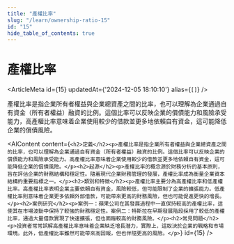 ```yaml
---
title: "產權比率"
slug: "/learn/ownership-ratio-15"
id: "15"
hide_table_of_contents: true
---
```



# 產權比率

<ArticleMeta id={15} updatedAt={'2024-12-05 18:10:10'} alias={`[]`} />
<div className='border-solid border-b border-t-0 my-4 border-[var(--ifm-color-gray-300)]' />

產權比率是指企業所有者權益與企業總資產之間的比率，也可以理解為企業通過自有資金（所有者權益）融資的比例。這個比率可以反映企業的償債能力和風險承受能力，高產權比率意味着企業使用較少的借款並更多地依賴自有資金，這可能降低企業的償債風險。

<AIContent content={`<h2>定義</h2><p>產權比率是指企業所有者權益與企業總資產之間的比率，也可以理解為企業通過自有資金（所有者權益）融資的比例。這個比率可以反映企業的償債能力和風險承受能力。高產權比率意味着企業使用較少的借款並更多地依賴自有資金，這可能降低企業的償債風險。</p><h2>起源</h2><p>產權比率的概念源於財務分析的基本原則，旨在評估企業的財務結構和穩定性。隨着現代企業財務管理的發展，產權比率成為衡量企業資本結構的重要指標之一。</p><h2>類別和特徵</h2><p>產權比率主要分為高產權比率和低產權比率。高產權比率表明企業主要依賴自有資金，風險較低，但可能限制了企業的擴張能力。低產權比率則意味着企業更多依賴外部借款，可能帶來更高的財務風險，但也可能促進更快的增長。</p><h2>案例研究</h2><p>案例一：蘋果公司在其發展過程中一直保持較高的產權比率，這使其在市場波動中保持了較強的財務穩定性。案例二：特斯拉在早期發展階段採用了較低的產權比率，通過大量借款實現了快速擴張，但也面臨較高的財務風險。</p><h2>常見問題</h2><p>投資者常常誤解高產權比率意味着企業缺乏增長潛力，實際上，這取決於企業的戰略和市場環境。此外，低產權比率雖然可能帶來高回報，但也伴隨更高的風險。</p>`} id={15} />
